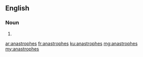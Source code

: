 ==English==

===Noun===
{{head|en|plural}}

# {{plural of|anastrophe|lang=en|nocat=1}}

[[ar:anastrophes]]
[[fr:anastrophes]]
[[ku:anastrophes]]
[[mg:anastrophes]]
[[my:anastrophes]]
